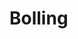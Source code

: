 
# Bolling

<ProjectDetails
  region="Stormlands"
  house="House Bolling"
  type="Castle"
  status="In Progress"
  warp="/warp bolling"
  projectLead="Boliiid; Homiesucc"
  dateStarted="January 28, 2022"
  dateCompleted="Invalid Date"
/>

